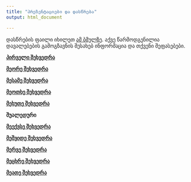 ```yaml
---
title: "პრეზენტაციები და დასწრება"
output: html_document

---
```


დასწრების ფაილი იხილეთ [ამ ბმულზე](https://docs.google.com/spreadsheets/d/1yXrnaNJ_eXDJ_ZiDa0kU0Dpqdr5HMS-zFBcm0CKD8pg/edit?usp=sharing). აქვე წარმოდგენილია დავალებების გამოგზავნის შესახებ ინფორმაცია და თქვენი შეფასებები.

[__პირველი შეხვედრა__](https://davidsichinava.github.io/ssrm/pres/pres1/meeting_1.html)

[__მეორე შეხვედრა__](https://davidsichinava.github.io/ssrm/pres/pres2/meeting_2.html)

[__მესამე შეხვედრა__](https://davidsichinava.github.io/ssrm/pres/pres3/meeting_3.html)

[__მეოთხე შეხვედრა__](https://davidsichinava.github.io/ssrm/pres/pres4/meeting_4.html)

[__მეხუთე შეხვედრა__](https://davidsichinava.github.io/ssrm/pres/pres6/meeting_6.html)

__შუალედური__

[__მეექვსე შეხვედრა__](https://davidsichinava.github.io/ssrm/pres/pres7/meeting_7.html)

[__მეშვიდე შეხვედრა__](https://davidsichinava.github.io/ssrm/pres/pres8/meeting_8.html)

[__მერვე შეხვედრა__](https://davidsichinava.github.io/ssrm/pres/pres9/meeting_9.html)

[__მეცხრე შეხვედრა__](https://davidsichinava.github.io/ssrm/pres/pres10/meeting_10.html)

[__მეათე შეხვედრა__](https://davidsichinava.github.io/ssrm/pres/pres11/meeting_12.html)

